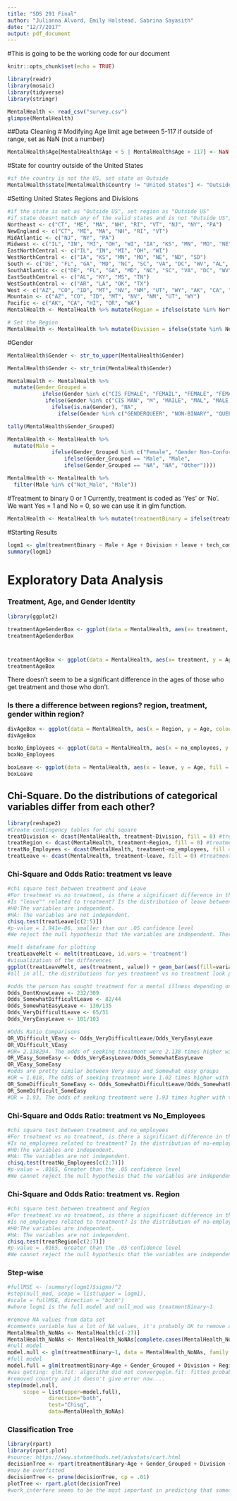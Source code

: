 ```yaml
---
title: "SDS 291 Final"
author: "Julianna Alvord, Emily Halstead, Sabrina Sayasith"
date: "12/7/2017"
output: pdf_document
---
```


#This is going to be the working code for our document
```r
knitr::opts_chunk$set(echo = TRUE)

library(readr)
library(mosaic)
library(tidyverse)
library(stringr)

MentalHealth <- read_csv("survey.csv")
glimpse(MentalHealth)
```

##Data Cleaning
# Modifying Age
limit age between 5-117
if outside of range, set as NaN (not a number)

```r
MentalHealth$Age[MentalHealth$Age < 5 | MentalHealth$Age > 117] <- NaN
```

#State for country outside of the United States
```r
#if the country is not the US, set state as Outside
MentalHealth$state[MentalHealth$Country != "United States"] <- "Outside US"
```

#Setting United States Regions and Divisions 
```r
#if the state is set as "Outside US", set region as "Outside US"
#if state doesnt match any of the valid states and is not "Outside US", Set as "Invalid State"
Northeast <- c("CT", "ME", "MA", "NH", "RI", "VT", "NJ", "NY", "PA")
NewEngland <- c("CT", "ME", "MA", "NH", "RI", "VT")
MidAtlantic <- c("NJ", "NY", "PA")
Midwest <- c("IL", "IN", "MI", "OH", "WI", "IA", "KS", "MN", "MO", "NE", "ND", "SD")
EastNorthCentral <- c("IL", "IN", "MI", "OH", "WI")
WestNorthCentral <- c("IA", "KS", "MN", "MO", "NE", "ND", "SD")
South <- c("DE", "FL", "GA", "MD", "NC", "SC", "VA", "DC", "WV", "AL", "KY", "MS", "TN", "AR", "LA", "OK", "TX")
SouthAtlantic <- c("DE", "FL", "GA", "MD", "NC", "SC", "VA", "DC", "WV")
EastSouthCentral <- c("AL", "KY", "MS", "TN")
WestSouthCentral <- c("AR", "LA", "OK", "TX")
West <- c("AZ", "CO", "ID", "MT", "NV", "NM", "UT", "WY", "AK", "CA", "HI", "OR", "WA")
Mountain <- c("AZ", "CO", "ID", "MT", "NV", "NM", "UT", "WY")
Pacific <- c("AK", "CA", "HI", "OR", "WA")
MentalHealth <- MentalHealth %>% mutate(Region = ifelse(state %in% Northeast, "Northeast", ifelse(state %in% Midwest, "Midwest", ifelse(state %in% South, "South", ifelse(state %in% West, "West", ifelse(state == "Outside US", "Outside US", "Invalid State"))))))

# Set the Region
MentalHealth <- MentalHealth %>% mutate(Division = ifelse(state %in% NewEngland, "New England", ifelse(state %in% MidAtlantic, "Mid Atlantic", ifelse(state %in% EastNorthCentral, "East North Central", ifelse(state %in% WestNorthCentral, "West North Central", ifelse(state %in% SouthAtlantic, "South Atlantic", ifelse(state %in% EastSouthCentral, "East South Central", ifelse(state %in% WestSouthCentral, "West South Central", ifelse(state %in% Mountain, "Mountain", ifelse(state %in% Pacific, "Pacific", ifelse(state == "Outside US", "Outside US", "Invalid State")))))))))))
```

#Gender
```r
MentalHealth$Gender <- str_to_upper(MentalHealth$Gender)

MentalHealth$Gender <- str_trim(MentalHealth$Gender)

MentalHealth <- MentalHealth %>%
  mutate(Gender_Grouped = 
           ifelse(Gender %in% c("CIS FEMALE", "FEMAIL", "FEMALE", "FEMALE (TRANS)", "TRANS WOMAN", "WOMAN", "CIS-FEMALE/FEMME", "F", "FEMAKE", "FEMALE (CIS)", "TRANS-FEMALE"), "Female",
            ifelse(Gender %in% c("CIS MAN", "M", "MAILE", "MAL", "MALE (CIS)", "MALE-ISH", "MAN", "CIS MALE", "GUY (-ISH) ^_^", "MAIL", "MAKE", "MALE", "MALE LEANING ANDROGYNOUS", "MALR", "MSLE", "OSTENSIBLY MALE, UNSURE WHAT THAT REALLY MEANS", "SOMETHING KINDA MALE?"), "Male", 
              ifelse(is.na(Gender), "NA",
                ifelse(Gender %in% c("GENDERQUEER", "NON-BINARY", "QUEER/SHE/THEY", "ANDROGYNE", "FLUID", "QUEER"),"Gender Non-Conforming", "Other")))))

tally(MentalHealth$Gender_Grouped)

MentalHealth <- MentalHealth %>%
  mutate(Male = 
              ifelse(Gender_Grouped %in% c("Female", "Gender Non-Conforming"), "Not_Male",
                  ifelse(Gender_Grouped == "Male", "Male",
                  ifelse(Gender_Grouped == "NA", "NA", "Other"))))

MentalHealth <- MentalHealth %>%
  filter(Male %in% c("Not_Male", "Male"))
```

#Treatment to binary 0 or 1
Currently, treatment is coded as 'Yes' or 'No'. We want Yes = 1 and No = 0, so we can use it in glm function.
```r
MentalHealth <- MentalHealth %>% mutate(treatmentBinary = ifelse(treatment=="Yes", 1, 0))
```

#Starting Results
```r
logm1 <- glm(treatmentBinary ~ Male + Age + Division + leave + tech_company, data=MentalHealth, family=binomial)
summary(logm1)
```


# Exploratory Data Analysis
### Treatment, Age, and Gender Identity
```r
library(ggplot2)
```

```r
treatmentAgeGenderBox <- ggplot(data = MentalHealth, aes(x= treatment, y = Age, fill = Gender_Grouped)) + geom_boxplot()
treatmentAgeGenderBox
```

# 

```r
treatmentAgeBox <- ggplot(data = MentalHealth, aes(x= treatment, y = Age)) + geom_boxplot()
treatmentAgeBox
```

There doesn't seem to be a significant difference in the ages of those who get treatment and those who don't.

### Is there a difference between regions? region, treatment, gender within region?
```r
divAgeBox <- ggplot(data = MentalHealth, aes(x = Region, y = Age, colour = treatment)) + geom_boxplot()
divAgeBox
```

```r
boxNo_Employees <- ggplot(data = MentalHealth, aes(x = no_employees, y = Age, fill = treatment)) + geom_boxplot()
boxNo_Employees
```


```r
boxLeave <- ggplot(data = MentalHealth, aes(x = leave, y = Age, fill = treatment)) + geom_boxplot()
boxLeave
```


## Chi-Square. Do the distributions of categorical variables differ from each other?

```r
library(reshape2)
#Create contingency tables for chi square
treatDivision <- dcast(MentalHealth, treatment~Division, fill = 0) #treatment vs Division
treatRegion <- dcast(MentalHealth, treatment~Region, fill = 0) #treatment vs Region
treatNo_Employees <- dcast(MentalHealth, treatment~no_employees, fill = 0) #treatment vs No_Employees
treatLeave <- dcast(MentalHealth, treatment~leave, fill = 0) #treatment vs Leave
```
 
### Chi-Square and Odds Ratio:  treatment vs leave

```r
#chi square test between treatment and Leave
#For treatment vs no treatment, is there a significant difference in the distributions of the 4 different "leave" groups (Don't Know, Somewhat difficult, Somewhat easy, Very difficult),
#Is "leave"" related to treatment? Is the distribution of leave between treatment and no treatment what we would expect from chance?
#H0:The variables are independent. 
#HA: The variables are not independent. 
chisq.test(treatLeave[c(2:5)])
#p-value = 1.941e-06, smaller than our .05 confidence level
#We reject the null hypothesis that the variables are independent. There is a relationship between treatment and leave.

#melt dataframe for plotting
treatLeaveMelt <- melt(treatLeave, id.vars = 'treatment')
#visualization of the differences
ggplot(treatLeaveMelt, aes(treatment, value)) + geom_bar(aes(fill=variable), position = "dodge", stat="identity")
#all in all, the distributions for yes treatment vs no treatment look pretty similar

#odds the person has sought treatment for a mental illness depending on how easy it is for them to leave for a mental health condition
Odds_DontKnowLeave <- 232/309
Odds_SomewhatDifficultLeave <- 82/44
Odds_SomewhatEasyLeave <- 130/135
Odds_VeryDifficultLeave <- 65/31 
Odds_VeryEasyLeave <- 101/103

#Odds Ratio Comparisons
OR_VDifficult_VEasy <- Odds_VeryDifficultLeave/Odds_VeryEasyLeave
OR_VDifficult_VEasy
#OR= 2.138294. The odds of seeking treatment were 2.138 times higher with those who said that it is very diffiicult for them to leave for a mental health condition than with those who said it would be very easy to leave
OR_VEasy_SomeEasy <- Odds_VeryEasyLeave/Odds_SomewhatEasyLeave
OR_VEasy_SomeEasy
#odds are pretty similar between Very easy and Somewhat easy groups
#OR = 1.018, The odds of seeking treatment were 1.02 times higher with those who said it would very easy for them leave than with those who said it would be somewhat easy
OR_SomeDifficult_SomeEasy <- Odds_SomewhatDifficultLeave/Odds_SomewhatEasyLeave
OR_SomeDifficult_SomeEasy
#OR = 1.93, The odds of seeking treatment were 1.93 times higher with those who said it would be somewhat difficult for them to leave than with those who said it would be somewhat easy
```

### Chi-Square and Odds Ratio: treatment vs No_Employees

```r
#chi square test between treatment and no_employees
#For treatment vs no treatment, is there a significant difference in the distributions of the 6 different no_employee groups (1-5, 6-25, 26-100, 100-500, 500-1000, more than 1000)
#Is no_employees related to treatment? Is the distribution of no-employees between treatment and no treatment what we would expect from chance?
#H0:The variables are independent. 
#HA: The variables are not independent. 
chisq.test(treatNo_Employees[c(2:7)])
#p-value = .0165, Greater than the .05 confidence level
#We cannot reject the null hypothesis that the variables are independent
```

### Chi-Square and Odds Ratio: treatment vs. Region
```r
#chi square test between treatment and Region
#For treatment vs no treatment, is there a significant difference in the distributions of the 6 different region groups (Midwest, Northeast, OutsideUS, South, West, NA)
#Is no_employees related to treatment? Is the distribution of no-employees between treatment and no treatment what we would expect from chance?
#H0:The variables are independent. 
#HA: The variables are not independent. 
chisq.test(treatRegion[c(2:7)])
#p-value = .0165, Greater than the .05 confidence level
#We cannot reject the null hypothesis that the variables are independent
```

### Step-wise
```r
#fullMSE <- (summary(logm1)$sigma)^2
#step(null_mod, scope = list(upper = logm1),
#scale = fullMSE, direction = "both")
#where logm1 is the full model and null_mod was treatmentBinary~1

#remove NA values from data set
#comments variable has a lot of NA values, it's probably OK to remove as the answers are so variable/they are opinions. we are not doing nlp.
MentalHealth_NoNAs <- MentalHealth[c(-27)]
MentalHealth_NoNAs <- MentalHealth_NoNAs[complete.cases(MentalHealth_NoNAs), ] #left with 960 observations
#null model
model.null <- glm(treatmentBinary~1, data = MentalHealth_NoNAs, family = binomial(link="logit"))
#full model
model.full = glm(treatmentBinary~Age + Gender_Grouped + Division + Region + obs_consequence + mental_vs_physical + phys_health_interview + mental_health_interview + supervisor + coworkers + phys_health_consequence + mental_health_consequence + leave + anonymity + seek_help + wellness_program + care_options + benefits + tech_company + remote_work + no_employees + work_interfere + family_history + self_employed + state , data = MentalHealth_NoNAs, family = binomial(link="logit"), control = list(maxit = 50)) # surprised this works with non numeric variables
#was getting: glm.fit: algorithm did not convergeglm.fit: fitted probabilities numerically 0 or 1 occurred
#removed country and it doesn't give error now....
step(model.null,
     scope = list(upper=model.full),
             direction="both",
             test="Chisq",
             data=MentalHealth_NoNAs)
```

### Classification Tree

```r
library(rpart)
library(rpart.plot)
#source: https://www.statmethods.net/advstats/cart.html
decisionTree <- rpart(treatmentBinary~Age + Gender_Grouped + Division + Region + obs_consequence + mental_vs_physical + phys_health_interview + mental_health_interview + supervisor + coworkers + phys_health_consequence + mental_health_consequence + leave + anonymity + seek_help + wellness_program + care_options + benefits + tech_company + remote_work + no_employees + work_interfere + family_history + self_employed + state + Country , data = MentalHealth_NoNAs, method = "class", control=rpart.control(minsplit=20, cp=0.001))
#may be overfitted
decisionTree <- prune(decisionTree, cp = .01)
plotTree <- rpart.plot(decisionTree)
#work_interfere seems to be the most important in predicting that someone won't get treatment. if someone says that work never inteferes, most likely to not get treatment

```

